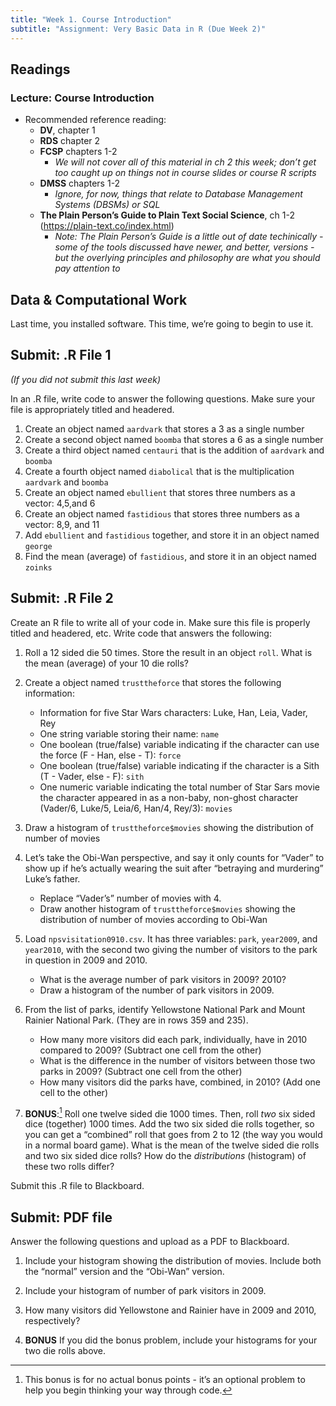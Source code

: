 ```yaml
---
title: "Week 1. Course Introduction"
subtitle: "Assignment: Very Basic Data in R (Due Week 2)"
---
```


## Readings
### Lecture: Course Introduction 

- Recommended reference reading:
  - **DV**, chapter 1
  - **RDS** chapter 2
  - **FCSP** chapters 1-2
    - *We will not cover all of this material in ch 2 this week; don't get too caught up on things not in course slides or course R scripts*
  - **DMSS** chapters 1-2
    - *Ignore, for now, things that relate to Database Management Systems (DBSMs) or SQL*
  - **The Plain Person's Guide to Plain Text Social Science**, ch 1-2 (<https://plain-text.co/index.html>)
    - *Note: The Plain Person's Guide is a little out of date techinically - some of the tools discussed have newer, and better, versions - but the overlying principles and philosophy are what you should pay attention to*

## Data & Computational Work

Last time, you installed software.  This time, we're going to begin to use it.

## Submit: .R File 1

*(If you did not submit this last week)*

In an .R file, write code to answer the following questions. Make sure your file is appropriately titled and headered.

1. Create an object named `aardvark` that stores a 3 as a single number
2. Create a second object named `boomba` that stores a 6 as a single number
3. Create a third object named `centauri` that is the addition of `aardvark` and `boomba`
4. Create a fourth object named `diabolical` that is the multiplication `aardvark` and `boomba`
5. Create an object named `ebullient` that stores three numbers as a vector: 4,5,and 6
6. Create an object named `fastidious` that stores three numbers as a vector: 8,9, and 11
7. Add `ebullient` and `fastidious` together, and store it in an object named `george`
8. Find the mean (average) of `fastidious`, and store it in an object named `zoinks`

## Submit: .R File 2

Create an R file to write all of your code in.  Make sure this file is properly titled and headered, etc.  Write code that answers the following:

1. Roll a 12 sided die 50 times.  Store the result in an object `roll`.  What is the mean (average) of your 10 die rolls?

2. Create a object named `trusttheforce` that stores the following information:
    - Information for five Star Wars characters: Luke, Han, Leia, Vader, Rey
    - One string variable storing their name: `name`
    - One boolean (true/false) variable indicating if the character can use the force (F - Han, else - T): `force`
    - One boolean (true/false) variable indicating if the character is a Sith (T - Vader, else - F): `sith`
    - One numeric variable indicating the total number of Star Sars movie the character appeared in as a non-baby, non-ghost character (Vader/6, Luke/5, Leia/6, Han/4, Rey/3): `movies`

3. Draw a histogram of `trusttheforce$movies` showing the distribution of number of movies

4. Let's take the Obi-Wan perspective, and say it only counts for "Vader" to show up if he's actually wearing the suit after "betraying and murdering" Luke's father.
    - Replace "Vader's" number of movies with 4.
    - Draw another histogram of `trusttheforce$movies` showing the distribution of number of movies according to Obi-Wan

5. Load `npsvisitation0910.csv`.  It has three variables: `park`, `year2009`, and `year2010`, with the second two giving the number of visitors to the park in question in 2009 and 2010.
    - What is the average number of park visitors in 2009? 2010? 
    - Draw a histogram of the number of park visitors in 2009.

6. From the list of parks, identify Yellowstone National Park and Mount Rainier National Park.  (They are in rows 359 and 235).  
    - How many more visitors did each park, individually, have in 2010 compared to 2009? (Subtract one cell from the other)
    - What is the difference in the number of visitors between those two parks in 2009?  (Subtract one cell from the other)
    - How many visitors did the parks have, combined, in 2010? (Add one cell to the other)

7. **BONUS**:[^:bonus] Roll one twelve sided die 1000 times.  Then, roll *two* six sided dice (together) 1000 times.  Add the two six sided die rolls together, so you can get a "combined" roll that goes from 2 to 12 (the way you would in a normal board game).  What is the mean of the twelve sided die rolls and two six sided dice rolls?  How do the *distributions* (histogram) of these two rolls differ?

[^:bonus]: This bonus is for no actual bonus points - it's an optional problem to help you begin thinking your way through code.

Submit this .R file to Blackboard.

## Submit: PDF file

Answer the following questions and upload as a PDF to Blackboard.

1. Include your histogram showing the distribution of movies.  Include both the "normal" version and the "Obi-Wan" version.

2. Include your histogram of number of park visitors in 2009.

3. How many visitors did Yellowstone and Rainier have in 2009 and 2010, respectively?

4. **BONUS** If you did the bonus problem, include your histograms for your two die rolls above.